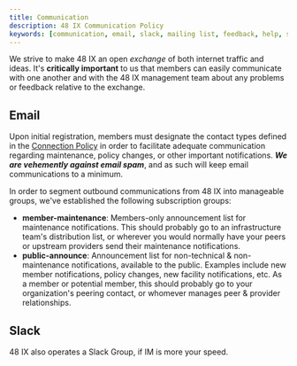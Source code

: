 ```yaml
---
title: Communication
description: 48 IX Communication Policy
keywords: [communication, email, slack, mailing list, feedback, help, support]
---
```


We strive to make 48 IX an open _exchange_ of both internet traffic and ideas. It's **critically important** to us that members can easily communicate with one another and with the 48 IX management team about any problems or feedback relative to the exchange.

## Email

Upon initial registration, members must designate the contact types defined in the [Connection Policy](connection-policy.mdx#communication) in order to facilitate adequate communication regarding maintenance, policy changes, or other important notifications. _**We are vehemently against email spam**_, and as such will keep email communications to a minimum.

In order to segment outbound communications from 48 IX into manageable groups, we've established the following subscription groups:

- **member-maintenance**: Members-only announcement list for maintenance notifications. This should probably go to an infrastructure team's distribution list, or wherever you would normally have your peers or upstream providers send their maintenance notifications.
- **public-announce**: Announcement list for non-technical & non-maintenance notifications, available to the public. Examples include new member notifications, policy changes, new facility notifications, etc. As a member or potential member, this should probably go to your organization's peering contact, or whomever manages peer & provider relationships.

## Slack

48 IX also operates a Slack Group, if IM is more your speed.

<SlackInvite />
